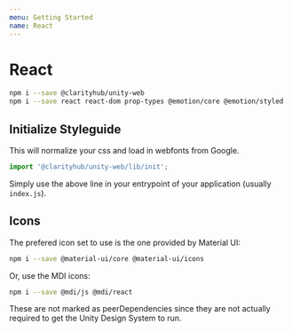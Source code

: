 ```yaml
---
menu: Getting Started
name: React
---
```


# React

```bash
npm i --save @clarityhub/unity-web
npm i --save react react-dom prop-types @emotion/core @emotion/styled
```

## Initialize Styleguide

This will normalize your css and load in webfonts from Google.

```js
import '@clarityhub/unity-web/lib/init';
```

Simply use the above line in your entrypoint of your application (usually `index.js`).

## Icons

The prefered icon set to use is the one provided by Material UI:

```bash
npm i --save @material-ui/core @material-ui/icons
```

Or, use the MDI icons:

```bash
npm i --save @mdi/js @mdi/react
```

These are not marked as peerDependencies since they are not actually
required to get the Unity Design System to run.